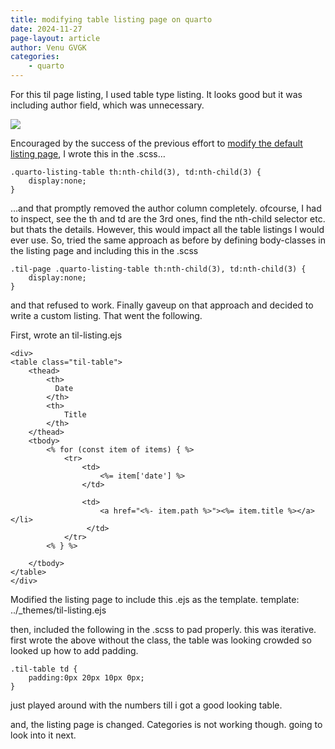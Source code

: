 ```yaml
---
title: modifying table listing page on quarto
date: 2024-11-27
page-layout: article
author: Venu GVGK
categories:
    - quarto
---
```

For this til page listing, I used table type listing. It looks good but it was including author field, which was unnecessary. 

![](table-listing-with-author.jpg)

Encouraged by the success of the previous effort to [modify the default listing page](https://venugvgk.github.io/til/quarto/quarto-modify-listing-page.html), I wrote this in the .scss... 

```
.quarto-listing-table th:nth-child(3), td:nth-child(3) {
    display:none;
}

```
...and that promptly removed the author column completely. 
ofcourse, I had to inspect, see the th and td are the 3rd ones, find the nth-child selector etc. but thats the details. 
However, this would impact all the table listings I would ever use. So, tried the same approach as before by defining body-classes in the listing page and including this in the .scss

```
.til-page .quarto-listing-table th:nth-child(3), td:nth-child(3) {
    display:none;
}
```
and that refused to work. Finally gaveup on that approach and decided to write a custom listing. That went the following.

First, wrote an til-listing.ejs

```
<div>
<table class="til-table">
    <thead>
        <th>
          Date
        </th>
        <th>
            Title
        </th>
    </thead>
    <tbody>
        <% for (const item of items) { %>
            <tr>
                <td>
                    <%= item['date'] %> 
                </td>
                
                <td>
                    <a href="<%- item.path %>"><%= item.title %></a></li>
                 </td>
            </tr>
        <% } %>
        
    </tbody>
</table>
</div>
```
Modified the listing page to include this .ejs as the template. 
template: ../_themes/til-listing.ejs

then, included the following in the .scss to pad properly. this was iterative. first wrote the above without the class, the table was looking crowded so looked up how to add padding. 
 
```
.til-table td {
    padding:0px 20px 10px 0px;
}
```
just played around with the numbers till i got a good looking table. 

and, the listing page is changed. Categories is not working though. going to look into it next. 

